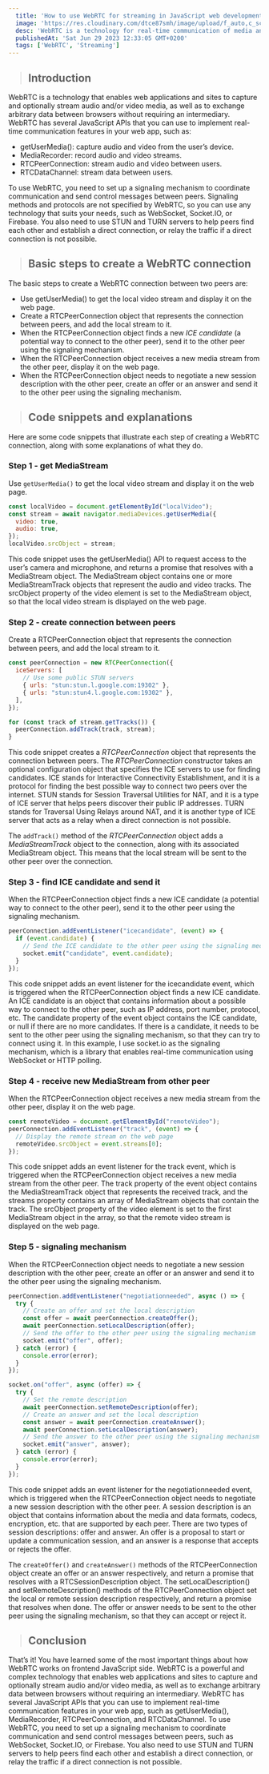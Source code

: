 ```yaml
---
  title: 'How to use WebRTC for streaming in JavaScript web development'
  image: 'https://res.cloudinary.com/dtce87smh/image/upload/f_auto,c_scale,w_1000,ar_16:9/v1690656294/writing-code_ucjrbo.jpg'
  desc: 'WebRTC is a technology for real-time communication of media and data between browsers.'
  publishedAt: 'Sat Jun 29 2023 12:33:05 GMT+0200'
  tags: ['WebRTC', 'Streaming']
---
```


> ## Introduction

WebRTC is a technology that enables web applications and sites to capture and optionally stream audio and/or video media, as well as to exchange arbitrary data between browsers without requiring an intermediary. WebRTC has several JavaScript APIs that you can use to implement real-time communication features in your web app, such as:

- getUserMedia(): capture audio and video from the user’s device.
- MediaRecorder: record audio and video streams.
- RTCPeerConnection: stream audio and video between users.
- RTCDataChannel: stream data between users.

To use WebRTC, you need to set up a signaling mechanism to coordinate communication and send control messages between peers. Signaling methods and protocols are not specified by WebRTC, so you can use any technology that suits your needs, such as WebSocket, Socket.IO, or Firebase. You also need to use STUN and TURN servers to help peers find each other and establish a direct connection, or relay the traffic if a direct connection is not possible.

> ## Basic steps to create a WebRTC connection
The basic steps to create a WebRTC connection between two peers are:

- Use getUserMedia() to get the local video stream and display it on the web page.
- Create a RTCPeerConnection object that represents the connection between peers, and add the local stream to it.
- When the RTCPeerConnection object finds a new _ICE candidate_ (a potential way to connect to the other peer), send it to the other peer using the signaling mechanism.
- When the RTCPeerConnection object receives a new media stream from the other peer, display it on the web page.
- When the RTCPeerConnection object needs to negotiate a new session description with the other peer, create an offer or an answer and send it to the other peer using the signaling mechanism.

> ## Code snippets and explanations
Here are some code snippets that illustrate each step of creating a WebRTC connection, along with some explanations of what they do.

### Step 1 - get MediaStream
Use `getUserMedia()` to get the local video stream and display it on the web page.
```js
const localVideo = document.getElementById("localVideo");
const stream = await navigator.mediaDevices.getUserMedia({
  video: true,
  audio: true,
});
localVideo.srcObject = stream;
```

This code snippet uses the getUserMedia() API to request access to the user’s camera and microphone, and returns a promise that resolves with a MediaStream object. The MediaStream object contains one or more MediaStreamTrack objects that represent the audio and video tracks. The srcObject property of the video element is set to the MediaStream object, so that the local video stream is displayed on the web page.

### Step 2 - create connection between peers
Create a RTCPeerConnection object that represents the connection between peers, and add the local stream to it.
```js
const peerConnection = new RTCPeerConnection({
  iceServers: [
    // Use some public STUN servers
    { urls: "stun:stun.l.google.com:19302" },
    { urls: "stun:stun4.l.google.com:19302" },
  ],
});

for (const track of stream.getTracks()) {
  peerConnection.addTrack(track, stream);
}
```
This code snippet creates a _RTCPeerConnection_ object that represents the connection between peers. The _RTCPeerConnection_ constructor takes an optional configuration object that specifies the ICE servers to use for finding candidates. ICE stands for Interactive Connectivity Establishment, and it is a protocol for finding the best possible way to connect two peers over the internet. STUN stands for Session Traversal Utilities for NAT, and it is a type of ICE server that helps peers discover their public IP addresses. TURN stands for Traversal Using Relays around NAT, and it is another type of ICE server that acts as a relay when a direct connection is not possible.

The `addTrack()` method of the _RTCPeerConnection_ object adds a _MediaStreamTrack_ object to the connection, along with its associated MediaStream object. This means that the local stream will be sent to the other peer over the connection.

### Step 3 - find ICE candidate and send it
When the RTCPeerConnection object finds a new ICE candidate (a potential way to connect to the other peer), send it to the other peer using the signaling mechanism.
```js
peerConnection.addEventListener("icecandidate", (event) => {
  if (event.candidate) {
    // Send the ICE candidate to the other peer using the signaling mechanism
    socket.emit("candidate", event.candidate);
  }
});
```
This code snippet adds an event listener for the icecandidate event, which is triggered when the RTCPeerConnection object finds a new ICE candidate. An ICE candidate is an object that contains information about a possible way to connect to the other peer, such as IP address, port number, protocol, etc. The candidate property of the event object contains the ICE candidate, or null if there are no more candidates. If there is a candidate, it needs to be sent to the other peer using the signaling mechanism, so that they can try to connect using it. In this example, I use socket.io as the signaling mechanism, which is a library that enables real-time communication using WebSocket or HTTP polling.

### Step 4 - receive new MediaStream from other peer
When the RTCPeerConnection object receives a new media stream from the other peer, display it on the web page.
```js
const remoteVideo = document.getElementById("remoteVideo");
peerConnection.addEventListener("track", (event) => {
  // Display the remote stream on the web page
  remoteVideo.srcObject = event.streams[0];
});
```
This code snippet adds an event listener for the track event, which is triggered when the RTCPeerConnection object receives a new media stream from the other peer. The track property of the event object contains the MediaStreamTrack object that represents the received track, and the streams property contains an array of MediaStream objects that contain the track. The srcObject property of the video element is set to the first MediaStream object in the array, so that the remote video stream is displayed on the web page.

### Step 5 - signaling mechanism
When the RTCPeerConnection object needs to negotiate a new session description with the other peer, create an offer or an answer and send it to the other peer using the signaling mechanism.
```js
peerConnection.addEventListener("negotiationneeded", async () => {
  try {
    // Create an offer and set the local description
    const offer = await peerConnection.createOffer();
    await peerConnection.setLocalDescription(offer);
    // Send the offer to the other peer using the signaling mechanism
    socket.emit("offer", offer);
  } catch (error) {
    console.error(error);
  }
});

socket.on("offer", async (offer) => {
  try {
    // Set the remote description
    await peerConnection.setRemoteDescription(offer);
    // Create an answer and set the local description
    const answer = await peerConnection.createAnswer();
    await peerConnection.setLocalDescription(answer);
    // Send the answer to the other peer using the signaling mechanism
    socket.emit("answer", answer);
  } catch (error) {
    console.error(error);
  }
});
```

This code snippet adds an event listener for the negotiationneeded event, which is triggered when the RTCPeerConnection object needs to negotiate a new session description with the other peer. A session description is an object that contains information about the media and data formats, codecs, encryption, etc. that are supported by each peer. There are two types of session descriptions: offer and answer. An offer is a proposal to start or update a communication session, and an answer is a response that accepts or rejects the offer.

The `createOffer()` and `createAnswer()` methods of the RTCPeerConnection object create an offer or an answer respectively, and return a promise that resolves with a RTCSessionDescription object. The setLocalDescription() and setRemoteDescription() methods of the RTCPeerConnection object set the local or remote session description respectively, and return a promise that resolves when done. The offer or answer needs to be sent to the other peer using the signaling mechanism, so that they can accept or reject it.

> ## Conclusion
That’s it! You have learned some of the most important things about how WebRTC works on frontend JavaScript side. WebRTC is a powerful and complex technology that enables web applications and sites to capture and optionally stream audio and/or video media, as well as to exchange arbitrary data between browsers without requiring an intermediary. WebRTC has several JavaScript APIs that you can use to implement real-time communication features in your web app, such as getUserMedia(), MediaRecorder, RTCPeerConnection, and RTCDataChannel. To use WebRTC, you need to set up a signaling mechanism to coordinate communication and send control messages between peers, such as WebSocket, Socket.IO, or Firebase. You also need to use STUN and TURN servers to help peers find each other and establish a direct connection, or relay the traffic if a direct connection is not possible.

